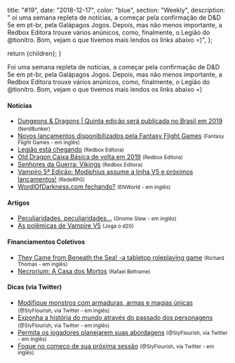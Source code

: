 
  title: "#19",
  date: "2018-12-17",
  color: "blue",
  section: "Weekly",
  description:
    "    oi uma semana repleta de notícias, a começar pela confirmação de D&D 5e em pt-br, pela Galápagos Jogos. Depois, mas não menos importante, a Redbox Editora trouxe vários anúnicos, como, finalmente, o Legião do @tionitro. Bom, vejam o que tivemos mais lendos os links abaixo =)",
};

  return <InternalLayout meta={meta}>{children}</InternalLayout>;
}

Foi uma semana repleta de notícias, a começar pela confirmação de D&D 5e em pt-br, pela Galápagos Jogos. Depois, mas não menos importante, a Redbox Editora trouxe vários anúnicos, como, finalmente, o Legião do @tionitro. Bom, vejam o que tivemos mais lendos os links abaixo =)

#### Notícias

- [Dungeons & Dragons | Quinta edição será publicada no Brasil em 2019] <small>(NerdBunker)</small>
- [Novos lançamentos disponibilizados pela Fantasy Flight Games] <small>(Fantasy Flight Games - em inglês)</small>
- [Legião está chegando] <small>(Redbox Editora)</small>
- [Old Dragon Caixa Básica de volta em 2019] <small>(Redbox Editora)</small>
- [Senhores da Guerra: Vikings] <small>(Redbox Editora)</small>
- [Vampiro 5ª Edição: Modiphius assume a linha V5 e próximos lançamentos!] <small>(RedeRPG)</small>
- [WordlOfDarkness.com fechando?] <small>(ENWorld - em inglês)</small>

#### Artigos

- [Peculiaridades, peculiaridades...] <small>(Gnome Stew - em inglês)</small>
- [As polêmicas de Vampire V5] <small>(Joga o d20)</small>

#### Financiamentos Coletivos

- [They Came from Beneath the Sea! -a tabletop roleplaying game] <small>(Richard Thomas - em inglês)</small>
- [Necrorium: A Casa dos Mortos] <small>(Rafael Beltrame)</small>

#### Dicas (via Twitter)

- [Modifique monstros com armaduras, armas e magias únicas] <small>(@SlyFlourish, via Twitter - em inglês)</small>
- [Exponha a história do mundo através do passado dos personagens] <small>(@SlyFlourish, via Twitter - em inglês)</small>
- [Permita os jogadores planejarem suas abordagens] <small>(@SlyFlourish, via Twitter - em inglês)</small>
- [Foque no começo de sua próxima sessão] <small>(@SlyFlourish, via Twitter - em inglês)</small>

[peculiaridades, peculiaridades...]: https://gnomestew.com/quick-quirks/
[they came from beneath the sea! -a tabletop roleplaying game]: https://www.kickstarter.com/projects/200664283/they-came-from-beneath-the-sea-a-tabletop-roleplay
[novos lançamentos disponibilizados pela fantasy flight games]: https://www.fantasyflightgames.com/en/news/2018/12/20/available-now-december-20/
[legião está chegando]: http://redboxeditora.com.br/legiao-esta-chegando/
[vampiro 5ª edição: modiphius assume a linha v5 e próximos lançamentos!]: https://www.rederpg.com.br/2018/12/20/vampiro-5a-edicao-modiphius-assume-linha-v5-e-proximos-lancamentos/
[old dragon caixa básica de volta em 2019]: http://redboxeditora.com.br/old-dragon-caixa-basica-de-volta-em-2019/
[senhores da guerra: vikings]: http://redboxeditora.com.br/sdg-vikings/
[wordlofdarkness.com fechando?]: http://www.enworld.org/forum/content.php?5915-WorldOfDarkness-com-Closing-Down
[necrorium: a casa dos mortos]: https://www.catarse.me/necrorium
[dungeons & dragons | quinta edição será publicada no brasil em 2019]: https://jovemnerd.com.br/nerdbunker/dungeons-dragons-quinta-edicao-sera-publicada-no-brasil-em-2019/
[as polêmicas de vampire v5]: https://jogaod20.blogspot.com/2018/12/polemicas-V5.html
[foque no começo de sua próxima sessão]: https://twitter.com/SlyFlourish/status/1074696162853224448
[permita os jogadores planejarem suas abordagens]: https://twitter.com/SlyFlourish/status/1075073741955231744
[exponha a história do mundo através do passado dos personagens]: https://twitter.com/SlyFlourish/status/1075813522028806145
[modifique monstros com armaduras, armas e magias únicas]: https://twitter.com/SlyFlourish/status/1076191022303113228
